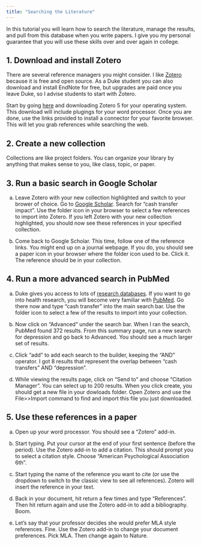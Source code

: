 ```yaml
---
title: "Searching the Literature"
---
```


In this tutorial you will learn how to search the literature, manage the results, and pull from this database when you write papers. I give you my personal guarantee that you will use these skills over and over again in college. 

## 1. Download and install Zotero

There are several reference managers you might consider. I like [Zotero](https://www.zotero.org/) because it is free and open source. As a Duke student you can also download and install EndNote for free, but upgrades are paid once you leave Duke, so I advise students to start with Zotero.

Start by going [here](https://www.zotero.org/download/) and downloading Zotero 5 for your operating system. This download will include plugings for your word processor. Once you are done, use the links provided to install a connector for your favorite browser. This will let you grab references while searching the web.

## 2. Create a new collection

Collections are like project folders. You can organize your library by anything that makes sense to you, like class, topic, or paper.  

## 3. Run a basic search in Google Scholar

a. Leave Zotero with your new collection highlighted and switch to your brower of choice. Go to [Google Scholar](https://scholar.google.com). Search for "cash transfer impact". Use the folder icon in your browser to select a few references to import into Zotero. If you left Zotero with your new collection highlighted, you should now see these references in your specified collection.

b. Come back to Google Scholar. This time, follow one of the reference links. You might end up on a journal webpage. If you do, you should see a paper icon in your browser where the folder icon used to be. Click it. The reference should be in your collection.

## 4. Run a more advanced search in PubMed

a. Duke gives you access to lots of [research databases](http://guides.library.duke.edu/az.php). If you want to go into health research, you will become very familiar with [PubMed](http://www.mclibrary.duke.edu/pubmed). Go there now and type "cash transfer" into the main search bar. Use the folder icon to select a few of the results to import into your collection.

b. Now click on "Advanced" under the search bar. When I ran the search, PubMed found 372 results. From this summary page, run a new search for depression and go back to Advanced. You should see a much larger set of results.

c. Click "add" to add each search to the builder, keeping the "AND" operator. I got 8 results that represent the overlap between "cash transfers" AND "depression".

d. While viewing the results page, click on "Send to" and choose "Citation Manager". You can select up to 200 results. When you click create, you should get a new file in your dowloads folder. Open Zotero and use the File>>Import command to find and import this file you just downloaded. 

## 5. Use these references in a paper

a. Open up your word processor. You should see a "Zotero" add-in. 

b. Start typing. Put your cursor at the end of your first sentence (before the period). Use the Zotero add-in to add a citation. This should prompt you to select a citation style. Choose "American Psychological Association 6th". 

c. Start typing the name of the reference you want to cite (or use the dropdown to switch to the classic view to see all references). Zotero will insert the reference in your text.

d. Back in your document, hit return a few times and type "References". Then hit return again and use the Zotero add-in to add a bibliography. Boom.

e. Let's say that your professor decides she would prefer MLA style references. Fine. Use the Zotero add-in to change your document preferences. Pick MLA. Then change again to Nature.


